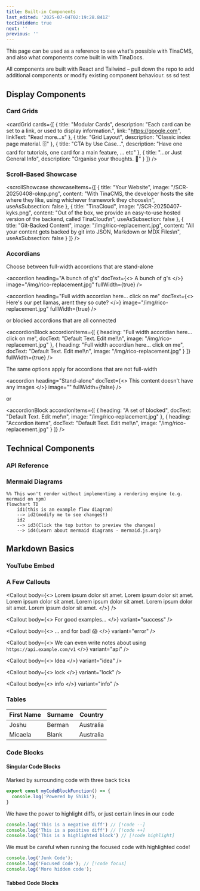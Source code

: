 ```yaml
---
title: Built-in Components
last_edited: '2025-07-04T02:19:28.841Z'
tocIsHidden: true
next: ''
previous: ''
---
```


This page can be used as a reference to see what's possible with TinaCMS, and also what components come built in with TinaDocs.

All components are built with React and Tailwind – pull down the repo to add additional components or modify existing component behaviour. ss sd test

## Display Components

### Card Grids

<cardGrid
  cards={[
    {
      title: "Modular Cards",
      description:
        "Each card can be set to a link, or used to display information.",
      link: "https://google.com",
      linkText: "Read more...s"
    },
    { title: "Grid Layout", description: "Classic index page material. 🗄️" },
    {
      title: "CTA by Use Case...",
      description:
        "Have one card for tutorials, one card for a main feature, ... etc"
    },
    {
      title: "...or Just General Info",
      description: "Organise your thoughts. 🧠"
    }
  ]}
/>

### Scroll-Based Showcase

<scrollShowcase
  showcaseItems={[
    {
      title: "Your Website",
      image: "/SCR-20250408-oknp.png",
      content:
        "With TinaCMS, the developer hosts the site where they like, using whichever framework they choose\n",
      useAsSubsection: false
    },
    {
      title: "TinaCloud",
      image: "/SCR-20250407-kyks.png",
      content:
        "Out of the box, we provide an easy-to-use hosted version of the backend, called TinaCloud\n",
      useAsSubsection: false
    },
    {
      title: "Git-Backed Content",
      image: "/img/rico-replacement.jpg",
      content:
        "All your content gets backed by git into JSON, Markdown or MDX Files\n",
      useAsSubsection: false
    }
  ]}
/>

### Accordians

Choose between full-width accordions that are stand-alone

<accordion
  heading="A bunch of g's"
  docText={<>
    A bunch of g's
  </>}
  image="/img/rico-replacement.jpg"
  fullWidth={true}
/>

<accordion
  heading="Full width accordian here... click on me"
  docText={<>
    Here's our pet llamas, arent they so cute?
  </>}
  image="/img/rico-replacement.jpg"
  fullWidth={true}
/>

or blocked accordions that are all connected

<accordionBlock
  accordionItems={[
    {
      heading: "Full width accordian here... click on me",
      docText: "Default Text. Edit me!\n",
      image: "/img/rico-replacement.jpg"
    },
    {
      heading: "Full width accordian here... click on me",
      docText: "Default Text. Edit me!\n",
      image: "/img/rico-replacement.jpg"
    }
  ]}
  fullWidth={true}
/>

The same options apply for accordions that are not full-width

<accordion
  heading="Stand-alone"
  docText={<>
    This content doesn't have any images
  </>}
  image=""
  fullWidth={false}
/>

or

<accordionBlock
  accordionItems={[
    {
      heading: "A set of blocked",
      docText: "Default Text. Edit me!\n",
      image: "/img/rico-replacement.jpg"
    },
    {
      heading: "Accordion items",
      docText: "Default Text. Edit me!\n",
      image: "/img/rico-replacement.jpg"
    }
  ]}
/>

## Technical Components

### API Reference

### Mermaid Diagrams

```mermaid
%% This won't render without implementing a rendering engine (e.g. mermaid on npm)
flowchart TD
    id1(this is an example flow diagram) 
    --> id2(modify me to see changes!)
    id2 
    --> id3(Click the top button to preview the changes)
    --> id4(Learn about mermaid diagrams - mermaid.js.org)
```

## Markdown Basics

### YouTube Embed

<youtube embedSrc="https://www.youtube.com/embed/CsCQS7HIBv0?si=os9ona92O2VMOl-V" caption="Seth goes over the basics of using Tina" minutes="2" />

### A Few Callouts

<Callout
  body={<>
    Lorem ipsum dolor sit amet. Lorem ipsum dolor sit amet. Lorem ipsum dolor sit amet. Lorem ipsum dolor sit amet. Lorem ipsum dolor sit amet. Lorem ipsum dolor sit amet.
  </>}
/>

<Callout
  body={<>
    For good examples...
  </>}
  variant="success"
/>

<Callout
  body={<>
    ... and for bad! 😱
  </>}
  variant="error"
/>

<Callout
  body={<>
    We can even write notes about using `https://api.example.com/v1`
  </>}
  variant="api"
/>

<Callout
  body={<>
    Idea
  </>}
  variant="idea"
/>

<Callout
  body={<>
    lock
  </>}
  variant="lock"
/>

<Callout
  body={<>
    info
  </>}
  variant="info"
/>

### Tables

| First Name | Surname | Country   |
| ---------- | ------- | --------- |
| Joshu      | Berman  | Australia |
| Micaela    | Blank   | Australia |

### Code Blocks

#### Singular Code Blocks

Marked by surrounding code with three back ticks

```javascript
export const myCodeBlockFunction() => {
  console.log('Powered by Shiki');
}   
```

We have the power to highlight diffs, or just certain lines in our code

```javascript
console.log('This is a negative diff') // [!code --]
console.log('This is a positive diff') // [!code ++]
console.log('This is a highlighted block') // [!code highlight]

```

We must be careful when running the focused code with highlighted code!

```javascript
console.log('Junk Code');
console.log('Focused Code'); // [!code focus]
console.log('More hidden code');
```

#### Tabbed Code Blocks

<queryResponseTabs
  response="const myExampleFunction(){
  console.log(&#x22;from myExampleFunction&#x22;)
  return (&#x22;MyLlama&#x22;)
  }"
  query="We can use CodeBlocks to guide users
  or to just show off our cool code!"
/>
